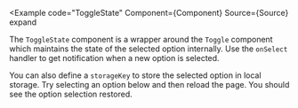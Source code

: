 
<Example
  code="ToggleState"
  Component={Component}
  Source={Source}
  expand
>
  The `ToggleState` component is a wrapper around the `Toggle` component
  which maintains the state of the selected option internally.  Use the
  `onSelect` handler to get notification when a new option is selected.

  You can also define a `storageKey` to store the selected option in local
  storage.  Try selecting an option below and then reload the page.  You
  should see the option selection restored.
</Example>
